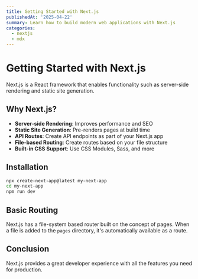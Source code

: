 ```yaml
---
title: Getting Started with Next.js
publishedAt: '2025-04-22'
summary: Learn how to build modern web applications with Next.js
categories:
  - nextjs
  - mdx
---
```


# Getting Started with Next.js

Next.js is a React framework that enables functionality such as server-side rendering and static site generation.

## Why Next.js?

- **Server-side Rendering**: Improves performance and SEO
- **Static Site Generation**: Pre-renders pages at build time
- **API Routes**: Create API endpoints as part of your Next.js app
- **File-based Routing**: Create routes based on your file structure
- **Built-in CSS Support**: Use CSS Modules, Sass, and more

## Installation

```bash
npx create-next-app@latest my-next-app
cd my-next-app
npm run dev
```

## Basic Routing

Next.js has a file-system based router built on the concept of pages. When a file is added to the `pages` directory, it's automatically available as a route.

## Conclusion

Next.js provides a great developer experience with all the features you need for production.
